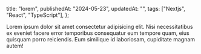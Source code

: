   title: "lorem",
  publishedAt: "2024-05-23",
  updatedAt: "",
  tags: ["Nextjs", "React", "TypeScript"],
};

Lorem ipsum dolor sit amet consectetur adipisicing elit. Nisi necessitatibus ex eveniet facere error temporibus consequatur eum tempore quam, eius quisquam porro reiciendis. Eum similique id laboriosam, cupiditate magnam autem!
